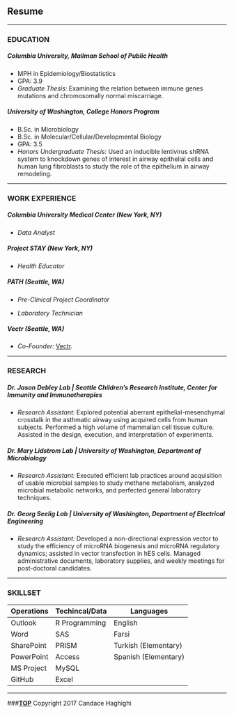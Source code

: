 <br>
<br>

## Resume

***

### EDUCATION
##### **Columbia University, Mailman School of Public Health**
+ MPH in Epidemiology/Biostatistics 
+ GPA: 3.9
+ *Graduate Thesis:* Examining the relation between immune genes mutations and chromosomally normal miscarriage.

##### **University of Washington, College Honors Program**
+ B.Sc. in Microbiology 
+ B.Sc. in Molecular/Cellular/Developmental Biology
+ GPA: 3.5
+ *Honors Undergraduate Thesis:* Used an inducible lentivirus shRNA system to knockdown genes of interest in airway epithelial cells and human lung fibroblasts to study the role of the epithelium in airway remodeling. 	

***

### WORK EXPERIENCE
##### **Columbia University Medical Center (New York, NY)**
+ *Data Analyst* 

##### **Project STAY (New York, NY)**
+ *Health Educator* 

##### **PATH (Seattle, WA)**
+ *Pre-Clinical Project Coordinator* 

+ *Laboratory Technician* 

##### **Vectr (Seattle, WA)**
+ *Co-Founder:* [Vectr](www.vectrapp.com). 

***

### RESEARCH
##### **Dr. Jason Debley Lab | Seattle Children’s Research Institute, Center for Immunity and Immunotherapies**
+ *Research Assistant:* Explored potential aberrant epithelial-mesenchymal crosstalk in the asthmatic airway using acquired cells from human subjects. Performed a high volume of mammalian cell tissue culture. Assisted in the design, execution, and interpretation of experiments.

##### **Dr. Mary Lidstrom Lab | University of Washington, Department of Microbiology**
+ *Research Assistant:* Executed efficient lab practices around acquisition of usable microbial samples to study methane metabolism, analyzed microbial metabolic networks, and perfected general laboratory techniques.

##### **Dr. Georg Seelig Lab | University of Washington, Department of Electrical Engineering**
+ *Research Assistant:* Developed a non-directional expression vector to study the efficiency of microRNA biogenesis and microRNA regulatory dynamics; assisted in vector transfection in hES cells. Managed administrative documents, laboratory supplies, and weekly meetings for post-doctoral candidates.

***

### SKILLSET
Operations | Techincal/Data | Languages
------------- | ------------- | -------------
Outlook | R Programming | English
Word | SAS | Farsi
SharePoint | PRISM | Turkish (Elementary)
PowerPoint | Access | Spanish (Elementary)
MS Project | MySQL |
GitHub | Excel | 

***

###**[TOP](#)**
Copyright 2017 Candace Haghighi

<br>
<br>
